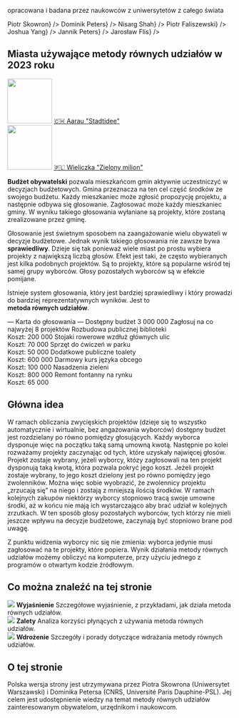 
<section className={styles.universityLogos}>
    <p>opracowana i badana przez naukowców z uniwersytetów z całego świata</p>
    <div className={styles.logoList}>
        <UniversityLogo logo="logo-warsaw-pl.svg" uniName="Uniwersytet Warszawski" link={<a href="https://www.mimuw.edu.pl/~ps219737/">Piotr Skowron</a>} />
        <UniversityLogo logo="logo-cnrs.svg" uniName="CNRS, France" link={<a href="http://dominik-peters.de/">Dominik Peters</a>} />
        <UniversityLogo logo="logo-toronto.svg" uniName="University of Toronto" link={<a href="https://www.cs.toronto.edu/~nisarg/index.html">Nisarg Shah</a>} />
        <UniversityLogo logo="logo-agh.svg" uniName="AGH, Kraków" link={<a href="https://home.agh.edu.pl/~faliszew/">Piotr Faliszewski</a>} />
        <UniversityLogo logo="logo-eth.svg" uniName="ETH Zurich" link={<a href="https://democracy.dsi.uzh.ch/member/joshua-yang/">Joshua Yang</a>} />
        <UniversityLogo logo="logo-tu-berlin.svg" uniName="TU Berlin" link={<a href="https://sites.google.com/view/jannikpeters">Jannik Peters</a>} />
        <UniversityLogo logo="logo-uj.svg" uniName="Uniwersytet Jagielloński" link={<a href="https://media.uj.edu.pl/jaroslaw-flis">Jarosław Flis</a>} />
    </div>
</section>

<section className={[styles.contentSection, styles.cities2023].join(' ')}>
  <h2><span>Miasta używające metody równych udziałów w 2023 roku</span></h2>
  <div className={styles.columns}>
    <div>
      <a href="https://www.stadtidee.aarau.ch/"><img src={useBaseUrl('/img/aarau.jpg')} width="100" height="100" /></a>
      <a href="https://www.stadtidee.aarau.ch/">🇨🇭 Aarau "Stadtidee"</a>
    </div>
    <div>
      <a href="https://www.wieliczka.eu/pl/201129/29767/%E2%80%9Ezielony-milion%E2%80%9D-ekologiczny-budzet-obywatelski.html"><img src={useBaseUrl('/img/wielieczka.jpg')} width="100" height="100" /></a>
      <a href="https://www.wieliczka.eu/pl/201129/29767/%E2%80%9Ezielony-milion%E2%80%9D-ekologiczny-budzet-obywatelski.html">🇵🇱 Wieliczka "Zielony milion"</a></div>
  </div>
</section>

<section className={styles.contentSectionFlex}>
  <div className={styles.ballotExplanation}>
    <p>
    <strong style={{color: 'var(--ifm-color-primary)'}}>Budżet obywatelski</strong> pozwala mieszkańcom gmin aktywnie uczestniczyć w decyzjach budżetowych.
    Gmina przeznacza na ten cel część środków ze swojego budżetu. Każdy mieszkaniec może zgłosić propozycję projektu, a następnie odbywa się głosowanie. Zagłosować może każdy mieszkaniec gminy.
    W wyniku takiego głosowania wyłaniane są projekty, które zostaną zrealizowane przez gminę.
    </p>
    <p>
    Głosowanie jest świetnym sposobem na zaangażowanie wielu obywateli w decyzje budżetowe. 
    Jednak wynik takiego głosowania nie zawsze bywa <strong style={{color: 'var(--ifm-color-primary)'}}>sprawiedliwy</strong>. Dzieje się tak ponieważ wiele miast po prostu wybiera projekty z największą liczbą głosów.
    Efekt jest taki, że często wybieranych jest kilka podobnych projektów. 
    Są to projekty, które są popularne wśród tej samej grupy wyborców. Głosy pozostałych wyborców są w efekcie pomijane.
    </p>
    <p>
    Istnieje system głosowania, który jest bardziej sprawiedliwy i który prowadzi do bardziej reprezentatywnych wyników. Jest to 
    <br/> 
    <strong style={{color: 'var(--ifm-color-primary)'}}>metoda równych udziałów</strong>.
    </p>
  </div>
  <div className={styles.approvalBallotExample}>
      <span style={{fontWeight: 500, fontSize: '110%'}}>&mdash; Karta do głosowania &mdash;</span>
      <span>Dostępny budżet <CurrencySymbol/>3 000 000</span>
      <span style={{fontStyle: 'italic', marginBottom: '5px'}}>Zagłosuj na co najwyżej 8 projektów</span>
      <BallotExampleOption selected>Rozbudowa publicznej biblioteki <br /> Koszt: <CurrencySymbol/>200 000</BallotExampleOption>
      <BallotExampleOption>Stojaki rowerowe wzdłuż głównych ulic <br /> Koszt: <CurrencySymbol/>70 000</BallotExampleOption>
      <BallotExampleOption selected>Sprzęt do ćwiczeń w parku <br /> Koszt: <CurrencySymbol/>50 000</BallotExampleOption>
      <BallotExampleOption selected>Dodatkowe publiczne toalety <br /> Koszt: <CurrencySymbol/>600 000</BallotExampleOption>
      <BallotExampleOption>Darmowy kurs języka obcego <br /> Koszt: <CurrencySymbol/>100 000</BallotExampleOption>
      <BallotExampleOption>Nasadzenia zieleni  <br /> Koszt: <CurrencySymbol/>800 000</BallotExampleOption>
      <BallotExampleOption>Remont fontanny na rynku <br /> Koszt: <CurrencySymbol/>65 000</BallotExampleOption>
  </div>
</section>

<section className={styles.contentSection}>
  <h2>Główna idea</h2>
  <p>
    W ramach obliczania zwycięskich projektów (dzieje się to wszystko automatycznie i wirtualnie, bez angażowania wyborców)
    dostępny budżet jest rozdzielany po równo pomiędzy głosujących. Każdy wyborca dysponuje więc na początku taką samą umowną kwotą.
    Następnie po kolei rozważamy projekty zaczynając od tych, które uzyskały najwięcej głosów. Projekt zostaje wybrany, jeżeli wyborcy, któzy zagłosowali na ten projekt dysponują taką kwotą, która pozwala pokryć jego koszt.
    Jeżeli projekt zostaje wybrany, to jego koszt dzielony jest po równo pomiędzy jego zwolenników.  Można więc sobie wyobrazić, że zwolennicy projektu „zrzucają się” na niego i zostają z mniejszą ilością środków.
    W ramach kolejnych zakupów niektórzy wyborcy stopniowo tracą swoje umowne środki, aż w końcu nie mają ich wystarczająco aby brać udział w kolejnych zrzutkach. 
    W ten sposób głosy pozostałych wyborców, tych którzy nie mieli jeszcze wpływu na decyzje budżetowe, zaczynają być stopniowo brane pod uwagę.
  </p>
  <div className={styles.sankeyImage}>
      <div className={styles.sankeyContainer}>
        <Sankey />
      </div>
  </div>
  <p>
    Z punktu widzenia wyborcy nic się nie zmienia: wyborca jedynie musi zagłosować na te projekty, które popiera. 
    Wynik działania metody równych udziałów możemy obliczyć na komputerze, przy użyciu jednego z programów o otwartym kodzie źródłowym.
    
  </p>
</section>

<section className={styles.contentSection}>
  <h2>Co można znaleźć na tej stronie</h2>
  <div className={styles.columns}>
    <div>
      <Link to="explanation"><img src={useBaseUrl('/img/fund.svg')}/></Link>
      <Link to="explanation"><strong>Wyjaśnienie</strong></Link>
      <Link to="explanation"><span>Szczegółowe wyjaśnienie, z przykładami, jak działa metoda równych udziałów.</span></Link>
    </div>
    <div>
      <Link to="benefits"><img src={useBaseUrl('/img/growth.svg')}/></Link>
      <Link to="benefits"><strong>Zalety</strong></Link>
      <Link to="benefits"><span>Analiza korzyści płynących z używania metoda równych udziałów.</span></Link>
    </div>
    <div>
      <Link to="implementation"><img src={useBaseUrl('/img/clipboard.svg')}/></Link>
      <Link to="implementation"><strong>Wdrożenie</strong></Link>
      <Link to="implementation"><span>Szczegóły i porady dotyczące wdrażania metody równych udziałów.</span></Link>
    </div>
  </div>
</section>

<section className={styles.contentSection}>
  <h2>O tej stronie</h2>
  <p style={{ fontSize: '1.2em' }}>
  Polska wersja strony jest utrzymywana przez Piotra Skowrona (Uniwersytet Warszawski) i Dominika Petersa (CNRS, Université Paris Dauphine-PSL).
  Jej celem jest udostępnienie wiedzy na temat metody równych udziałów zainteresowanym obywatelom, urzędnikom i naukowcom.
  </p>
</section>